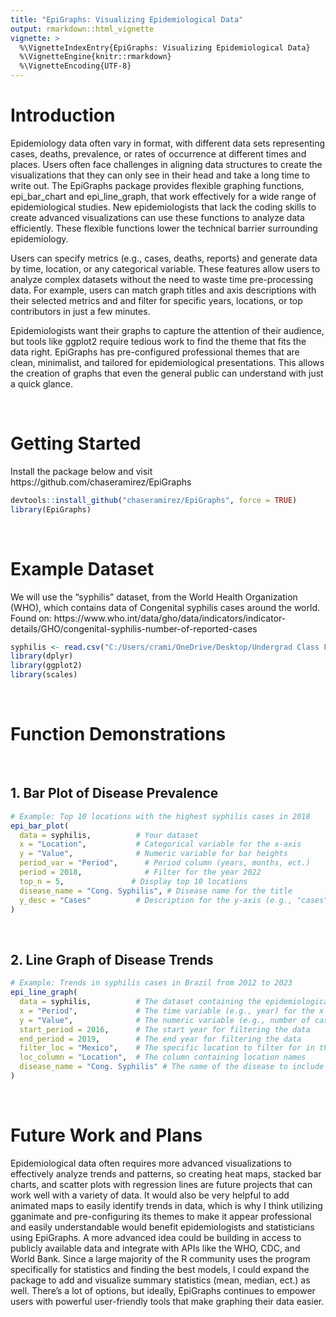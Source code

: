 ```yaml
---
title: "EpiGraphs: Visualizing Epidemiological Data"
output: rmarkdown::html_vignette
vignette: >
  %\VignetteIndexEntry{EpiGraphs: Visualizing Epidemiological Data}
  %\VignetteEngine{knitr::rmarkdown}
  %\VignetteEncoding{UTF-8}
---
```



# Introduction

Epidemiology data often vary in format, with different data sets representing cases, deaths, prevalence, or rates of occurrence at different times and places. 
Users often face challenges in aligning data structures to create the visualizations that they can only see in their head and take a long time to write out. 
The EpiGraphs package provides flexible graphing functions, epi_bar_chart and epi_line_graph, that work effectively for a wide range of epidemiological studies. 
New epidemiologists that lack the coding skills to create advanced visualizations can use these functions to analyze data efficiently. These flexible functions lower the technical barrier surrounding epidemiology.



Users can specify metrics (e.g., cases, deaths, reports) and generate data by time, location, or any categorical variable. 
These features allow users to analyze complex datasets without the need to waste time pre-processing data. 
For example, users can match graph titles and axis descriptions with their selected metrics and and filter for specific years, locations, or top contributors in just a few minutes.



Epidemiologists want their graphs to capture the attention of their audience, but tools like ggplot2 require tedious work to find the theme that fits the data right. 
EpiGraphs has pre-configured professional themes that are clean, minimalist, and tailored for epidemiological presentations. 
This allows the creation of graphs that even the general public can understand with just a quick glance. 


<br>

# Getting Started
Install the package below and visit https://github.com/chaseramirez/EpiGraphs
```r
devtools::install_github("chaseramirez/EpiGraphs", force = TRUE)
library(EpiGraphs)
```

<br>

# Example Dataset
We will use the "syphilis" dataset, from the World Health Organization (WHO), which contains data of Congenital syphilis cases around the world. 
Found on: https://www.who.int/data/gho/data/indicators/indicator-details/GHO/congenital-syphilis-number-of-reported-cases
```r
syphilis <- read.csv("C:/Users/crami/OneDrive/Desktop/Undergrad Class Folders/Fall 2024 B481 - Biostats Computing/Syphilis.csv")
library(dplyr)
library(ggplot2)
library(scales)
```

<br>

# Function Demonstrations

<br>

## 1. Bar Plot of Disease Prevalence
```r
# Example: Top 10 locations with the highest syphilis cases in 2018
epi_bar_plot(
  data = syphilis,          # Your dataset
  x = "Location",           # Categorical variable for the x-axis
  y = "Value",              # Numeric variable for bar heights
  period_var = "Period",      # Period column (years, months, ect.)
  period = 2018,              # Filter for the year 2022
  top_n = 5,               # Display top 10 locations
  disease_name = "Cong. Syphilis", # Disease name for the title
  y_desc = "Cases"          # Description for the y-axis (e.g., "cases"), synced with title
)

```

<br>

## 2. Line Graph of Disease Trends
```r
# Example: Trends in syphilis cases in Brazil from 2012 to 2023
epi_line_graph(
  data = syphilis,          # The dataset containing the epidemiological data
  x = "Period",             # The time variable (e.g., year) for the x-axis
  y = "Value",              # The numeric variable (e.g., number of cases) for the y-axis
  start_period = 2016,      # The start year for filtering the data
  end_period = 2019,        # The end year for filtering the data
  filter_loc = "Mexico",    # The specific location to filter for in the data
  loc_column = "Location",  # The column containing location names
  disease_name = "Cong. Syphilis" # The name of the disease to include in the graph title
)

```




<br>

# Future Work and Plans
Epidemiological data often requires more advanced visualizations to effectively analyze trends and patterns, so creating heat maps, stacked bar charts, and scatter plots with regression lines are future projects that can work well with a variety of data. 
It would also be very helpful to add animated maps to easily identify trends in data, which is why I think utilizing gganimate and pre-configuring its themes to make it appear professional and easily understandable would benefit epidemiologists and statisticians using EpiGraphs. 
A more advanced idea could be building in access to publicly available data and integrate with APIs like the WHO, CDC, and World Bank. 
Since a large majority of the R community uses the program specifically for statistics and finding the best models, I could expand the package to add and visualize summary statistics (mean, median, ect.) as well. 
There's a lot of options, but ideally, EpiGraphs continues to empower users with powerful user-friendly tools that make graphing their data easier. 
